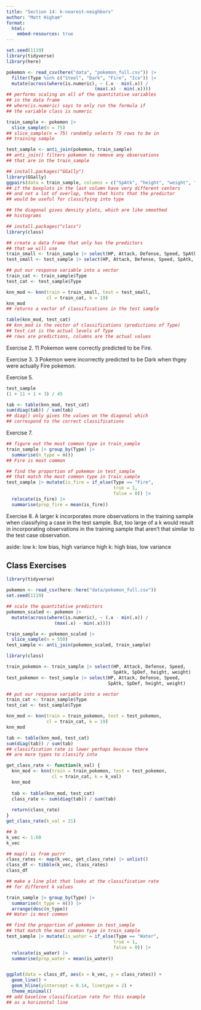 ```yaml
---
title: "Section 14: k-nearest-neighbors"
author: "Matt Higham"
format: 
  html:
    embed-resources: true
---
```


```r
set.seed(1119)
library(tidyverse)
library(here) 

pokemon <- read_csv(here("data", "pokemon_full.csv")) |>
  filter(Type %in% c("Steel", "Dark", "Fire", "Ice")) |>
  mutate(across(where(is.numeric), ~ (.x - min(.x)) /
                                 (max(.x) - min(.x)))) 
## performs scaling on all of the quantitative variables
## in the data frame
## where(is.numeric) says to only run the formula if
## the variable class is numeric

train_sample <- pokemon |>
  slice_sample(n = 75)
## slice_sample(n = 75) randomly selects 75 rows to be in
## training sample

test_sample <- anti_join(pokemon, train_sample)
## anti_join() filters pokemon to remove any observations
## that are in the train_sample
```

```r
## install.packages("GGally")
library(GGally)
ggpairs(data = train_sample, columns = c("SpAtk", "height", "weight", "Type"))
## if the boxplots in the last column have very different centers
## and not a lot of overlap, then that hints that the predictor
## would be useful for classifying into type

## the diagonal gives density plots, which are like smoothed
## histograms
```

```r
## install.packages("class")
library(class)

## create a data frame that only has the predictors
## that we will use
train_small <- train_sample |> select(HP, Attack, Defense, Speed, SpAtk, weight)
test_small <- test_sample |> select(HP, Attack, Defense, Speed, SpAtk, weight)

## put our response variable into a vector
train_cat <- train_sample$Type
test_cat <- test_sample$Type

knn_mod <- knn(train = train_small, test = test_small,
               cl = train_cat, k = 19)
knn_mod
## returns a vector of classifications in the test sample
```

```r
table(knn_mod, test_cat) 
## knn_mod is the vector of classifications (predictions of Type)
## test_cat is the actual levels of Type
## rows are predictions, columns are the actual values
```

Exercise 2. 11 Pokemon were correctly predicted to be Fire.

Exercise 3. 3 Pokemon were incorrectly predicted to be Dark when thgey were actually Fire pokemon.

Exercise 5.

```r
test_sample
(1 + 11 + 1 + 3) / 45

tab <- table(knn_mod, test_cat) 
sum(diag(tab)) / sum(tab)
## diag() only gives the values on the diagonal which
## correspond to the correct classifications
```

Exercise 7.

```r
## figure out the most common type in train_sample
train_sample |> group_by(Type) |>
  summarise(n_type = n())
## Fire is most common

## find the proportion of pokemon in test_sample
## that match the most common type in train_sample
test_sample |> mutate(is_fire = if_else(Type == "Fire",
                                        true = 1,
                                        false = 0)) |>
  relocate(is_fire) |>
  summarise(prop_fire = mean(is_fire))
```

Exercise 8. A larger k incorporates more observations in the training sample when classifying a case in the test sample. But, too large of a k would result in incorporating observations in the training sample that aren't that similar to the test case observation.

aside:
low k: low bias, high variance
high k: high bias, low variance



## Class Exercises

```r
library(tidyverse)

pokemon <- read_csv(here::here("data/pokemon_full.csv")) 
set.seed(1119)

## scale the quantitative predictors
pokemon_scaled <- pokemon |>
  mutate(across(where(is.numeric), ~ (.x - min(.x)) /
                  (max(.x) - min(.x))))

train_sample <- pokemon_scaled |>
  slice_sample(n = 550)
test_sample <- anti_join(pokemon_scaled, train_sample)

library(class)

train_pokemon <- train_sample |> select(HP, Attack, Defense, Speed,
                                        SpAtk, SpDef, height, weight)
test_pokemon <- test_sample |> select(HP, Attack, Defense, Speed,
                                      SpAtk, SpDef, height, weight)

## put our response variable into a vector
train_cat <- train_sample$Type
test_cat <- test_sample$Type

knn_mod <- knn(train = train_pokemon, test = test_pokemon,
               cl = train_cat, k = 19)
knn_mod

tab <- table(knn_mod, test_cat)
sum(diag(tab)) / sum(tab)
## classification rate is lower perhaps because there
## are more types to classify into
```

```r
get_class_rate <- function(k_val) {
  knn_mod <- knn(train = train_pokemon, test = test_pokemon,
                 cl = train_cat, k = k_val)
  knn_mod
  
  tab <- table(knn_mod, test_cat)
  class_rate <- sum(diag(tab)) / sum(tab)
  
  return(class_rate)
}
get_class_rate(k_val = 21)

## b
k_vec <- 1:60
k_vec

## map() is from purrr
class_rates <- map(k_vec, get_class_rate) |> unlist()
class_df <- tibble(k_vec, class_rates)
class_df

## make a line plot that looks at the classification rate
## for different k values

train_sample |> group_by(Type) |>
  summarise(n_type = n()) |>
  arrange(desc(n_type))
## Water is most common

## find the proportion of pokemon in test_sample
## that match the most common type in train_sample
test_sample |> mutate(is_water = if_else(Type == "Water",
                                        true = 1,
                                        false = 0)) |>
  relocate(is_water) |>
  summarise(prop_water = mean(is_water))


ggplot(data = class_df, aes(x = k_vec, y = class_rates)) +
  geom_line() +
  geom_hline(yintercept = 0.14, linetype = 2) +
  theme_minimal()
## add baseline classification rate for this example
## as a horizontal line
```